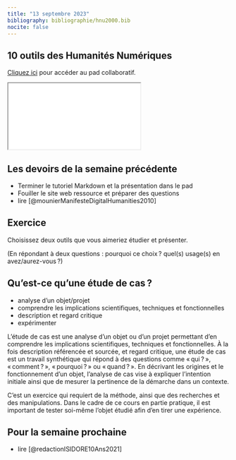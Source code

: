 ```yaml
---
title: "13 septembre 2023"
bibliography: bibliographie/hnu2000.bib
nocite: false
---
```


## 10 outils des Humanités Numériques

::: {.callout-note}

[Cliquez ici](https://demo.hedgedoc.org/VmJqTClJQryCNSCBNfKGyw#) pour accéder au pad collaboratif.

:::

```{=html}

<iframe src="/slides/seance2.html"></iframe>
```


## Les devoirs de la semaine précédente

- Terminer le tutoriel Markdown et la présentation dans le pad
- Fouiller le site web ressource et préparer des questions
- lire [@mounierManifesteDigitalHumanities2010]


## Exercice

Choisissez deux outils que vous aimeriez étudier et présenter.

(En répondant à deux questions : pourquoi ce choix ? quel(s) usage(s) en avez/aurez-vous ?)

##  Qu'est-ce qu'une étude de cas ?

- analyse d’un objet/projet
- comprendre les implications scientifiques, techniques et fonctionnelles
- description et regard critique
- expérimenter

L’étude de cas est une analyse d’un objet ou d’un projet permettant d’en comprendre les implications scientifiques, techniques et fonctionnelles. À la fois description référencée et sourcée, et regard critique, une étude de cas est un travail synthétique qui répond à des questions comme « qui ? », « comment ? », « pourquoi ? » ou « quand ? ».
En décrivant les origines et le fonctionnement d’un objet, l’analyse de cas vise à expliquer l’intention initiale ainsi que de mesurer la pertinence de la démarche dans un contexte.

C’est un exercice qui requiert de la méthode, ainsi que des recherches et des manipulations. Dans le cadre de ce cours en partie pratique, il est important de tester soi-même l’objet étudié afin d’en tirer une expérience.

## Pour la semaine prochaine

- lire [@redactionISIDORE10Ans2021]